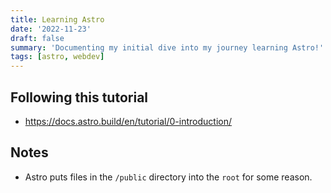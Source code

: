 ```yaml
---
title: Learning Astro
date: '2022-11-23'
draft: false
summary: 'Documenting my initial dive into my journey learning Astro!'
tags: [astro, webdev]
---
```


## Following this tutorial
* https://docs.astro.build/en/tutorial/0-introduction/

## Notes

- Astro puts files in the `/public` directory into the `root` for some reason.